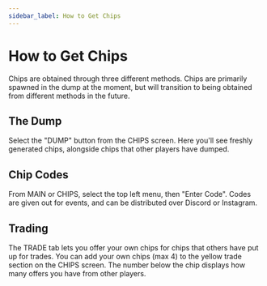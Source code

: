 ```yaml
---
sidebar_label: How to Get Chips
---
```


# How to Get Chips
Chips are obtained through three different methods.  Chips are primarily spawned in the dump at the moment, but will transition to being obtained from different methods in the future.

## The Dump
Select the "DUMP" button from the CHIPS screen.  Here you'll see freshly generated chips, alongside chips that other players have dumped.

## Chip Codes
From MAIN or CHIPS, select the top left menu, then "Enter Code".  Codes are given out for events, and can be distributed over Discord or Instagram.

## Trading
The TRADE tab lets you offer your own chips for chips that others have put up for trades.  You can add your own chips (max 4) to the yellow trade section on the CHIPS screen.  The number below the chip displays how many offers you have from other players.